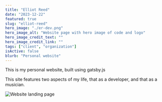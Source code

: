 ```yaml
---
title: "Elliot Reed"
date: "2023-12-22"
featured: true
slug: "elliot-reed"
hero_image: "./er-dev.png"
hero_image_alt: "Website page with hero image of code and logo"
hero_image_credit_text: ""
hero_image_credit_link: ""
tags: ["client", "organization"]
isActive: false
blurb: "Personal website"
---
```



This is my personal website, built using <ExternalLink to="https://www.gatsbyjs.com/">gatsby.js</ExternalLink>

This site features two aspects of my life, that as a developer, and that as a musician.

![Website landing page](./er-landing.png)
